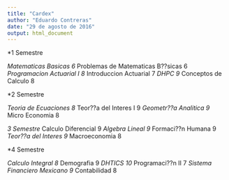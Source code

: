 ```yaml
---
title: "Cardex"
author: "Eduardo Contreras"
date: "29 de agosto de 2016"
output: html_document
---
```


*1 Semestre

*Matematicas Basicas                   6
*Problemas de Matematicas B??sicas      6
*Programacion Actuarial I              8
*Introduccion Actuarial                7
*DHPC                                  9
*Conceptos de Calculo                  8

*2 Semestre 

*Teoria de Ecuaciones                  8 
*Teor??a del Interes I                  9
*Geometr??a Analitica                   9
*Micro Economia                        8

*3 Semestre
*Calculo Diferencial                   9
*Algebra Lineal                        9
*Formaci??n Humana                      9
*Teor??a del Interes                    9
*Macroeconomia                         8

*4 Semestre

*Calculo Integral                      8
*Demografia                            9
*DHTICS                                10
*Programaci??n II                       7
*Sistema Financiero Mexicano           9
*Contabilidad                          8

